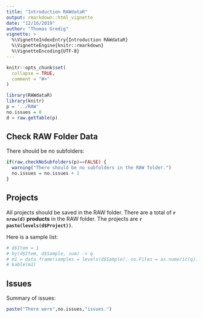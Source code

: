 ```yaml
---
title: "Introduction RAWdataR"
output: rmarkdown::html_vignette
date: "12/16/2019"
author: "Thomas Gredig"
vignette: >
  %\VignetteIndexEntry{Introduction RAWdataR}
  %\VignetteEngine{knitr::rmarkdown}
  %\VignetteEncoding{UTF-8}
---
```


```r
knitr::opts_chunk$set(
  collapse = TRUE,
  comment = "#>"
)
```


```r
library(RAWdataR)
library(knitr)
p = '../RAW'
no.issues = 0
d = raw.getTable(p)
```

## Check RAW Folder Data


There should be no subfolders:

```r
if(raw.checkNoSubfolders(p)==FALSE) {
  warning("There should be no subfolders in the RAW folder.")
  no.issues = no.issues + 1
}
```


## Projects

All projects should be saved in the RAW folder. There are a total of **`r nrow(d)` products** in the RAW folder. The projects are **`r paste(levels(d$Project))`**.

Here is a sample list:

```r
# d$Item = 1
# by(d$Item, d$Sample, sum) -> q
# m1 = data.frame(samples = levels(d$Sample), no.Files = as.numeric(q))
# kable(m1)
```


## Issues

Summary of issues:

```r
paste("There were",no.issues,"issues.")
```
